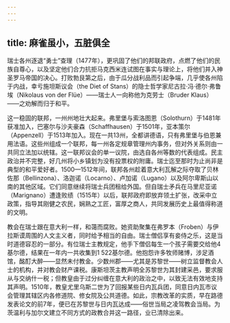 ```yaml
---
---
---
```

title: 麻雀虽小，五脏俱全
---




瑞士各州逐退“勇士”查理（1477年），更巩固了他们的邦联政府，点燃了他们的民族自尊心，以及坚定他们合力抗拒马克西米连试图在事实与理论上，将他们并入神圣罗马帝国的决心。打败勃艮第之后，由于瓜分战利品而引起争端，几乎使各州陷于内战，幸亏施坦斯议会（the Diet of Stans）的隐士哲学家尼古拉·冯·德尔·弗鲁埃（Nikolaus von der Flüe）——瑞士人一向称他为克劳士（Bruder Klaus）——之劝解而归于和平。

这一稳固的联邦，一州州地壮大起来。弗里堡与索洛图恩（Solothurn）于1481年获准加入，巴塞尔与沙夫豪森（Schaffhausen）于1501年，亚本策尔（Appenzell）于1513年加入。现在一共13州，全都讲德语，只有弗里堡与伯恩兼用法语。这些州组成一个联邦，每一州各定规章管理州内事务，但对外关系则由一共同立法加以统辖。这一联邦议会的单一议院，由选自各州等数的代表组成。民主政治并不完整，好几州将小乡镇划为没有投票权的附庸。瑞士迄至那时为止尚非是典型的和平爱好者。1500—1512年间，联邦各州趁着意大利瓦解之际夺取了贝林佐那（Bellinzona）、洛迦诺（Locarno）、卢加诺（Lugano）以及阿尔卑斯山以南的其他区域。它们同意继续将瑞士兵团租给外国。但自瑞士矛兵在马里尼亚诺（Marignano）遭逢败绩（1515年）以后，联邦政府即放弃领土扩张，改采中立政策，指导其刚健之农民，娴熟之工匠，富厚之商人，共同发展历史上最值得称道的文明。

教会在瑞士跟在意大利一样，和蔼而腐败。她资助聚集在弗罗本（Froben）与伊拉斯谟周围的人文主义者，同时给予相当的自由。瑞士僧侣享有妾侍之乐，这是当时道德容忍的一部分。有位瑞士主教规定，他手下僧侣每生一个孩子需要交给他4基尔德，结果在一年内一共收集到1 522基尔德。他抱怨许多牧师赌博，涉足酒馆，酩酊大醉——显然未付教金。少数州郡——尤其是苏黎世——树立监督教会人士的机构，并对教会财产课税。康斯坦茨主教声明全苏黎世为其封建采邑，要求服从与交纳什一税；但教皇由于过分纠缠在意大利的政治之中，以致无法有效地支持其声明。1510年，教皇尤里乌斯二世为了回报某些日内瓦兵团，同意日内瓦市议会管理其辖区内各修道院、修女院及公共道德。如此，宗教改革的实质，早在路德发表论文的前7年，便已在苏黎世与日内瓦达成——俗世当局之凌驾教会当局。为茨温利与加尔文建立不同方式的政教合并这一路径，业已清除出来。